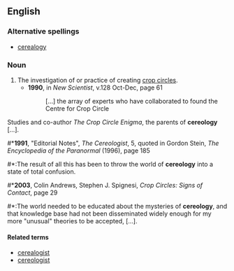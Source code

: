 ==English==
===Alternative spellings===
*[[cerealogy]]
===Noun===
{{en-noun|cereologies}}
# The investigation of or practice of creating [[crop circle]]s.
#*'''1990''', in ''New Scientist'', v.128 Oct-Dec, page 61
#*: […] the array of experts who have collaborated to found the Centre for Crop Circle 
Studies and co-author ''The Crop Circle Enigma'', the parents of '''cereology''' […].
#*'''1991''', "Editorial Notes", ''The Cereologist'', 5, quoted in Gordon Stein, ''The Encyclopedia of the Paranormal'' (1996), page 185
#*:The result of all this has been to throw the world of '''cereology''' into a state of total confusion.
#*'''2003''', Colin Andrews, Stephen J. Spignesi, ''Crop Circles: Signs of Contact'', page 29
#*:The world needed to be educated about the mysteries of '''cereology''', and that knowledge base had not been disseminated widely enough for my more "unusual" theories to be accepted, […].

====Related terms====
*[[cerealogist]]
*[[cereologist]]